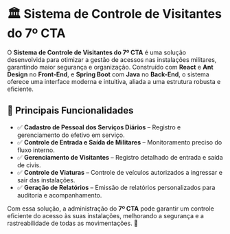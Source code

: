 # 🏛️ Sistema de Controle de Visitantes do 7º CTA

O **Sistema de Controle de Visitantes do 7º CTA** é uma solução desenvolvida para otimizar a gestão de acessos nas instalações militares, garantindo maior segurança e organização. Construído com **React** e **Ant Design** no **Front-End**, e **Spring Boot** com **Java** no **Back-End**, o sistema oferece uma interface moderna e intuitiva, aliada a uma estrutura robusta e eficiente.  

## 🔹 Principais Funcionalidades  
- ✅ **Cadastro de Pessoal dos Serviços Diários** – Registro e gerenciamento do efetivo em serviço.  
- ✅ **Controle de Entrada e Saída de Militares** – Monitoramento preciso do fluxo interno.  
- ✅ **Gerenciamento de Visitantes** – Registro detalhado de entrada e saída de civis.  
- ✅ **Controle de Viaturas** – Controle de veículos autorizados a ingressar e sair das instalações.  
- ✅ **Geração de Relatórios** – Emissão de relatórios personalizados para auditoria e acompanhamento.  

Com essa solução, a administração do **7º CTA** pode garantir um controle eficiente do acesso às suas instalações, melhorando a segurança e a rastreabilidade de todas as movimentações. 🚀
